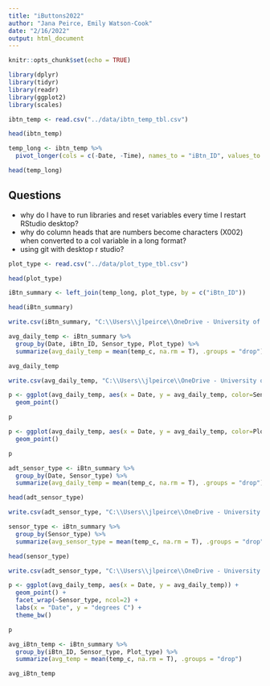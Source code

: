 ```yaml
---
title: "iButtons2022"
author: "Jana Peirce, Emily Watson-Cook"
date: "2/16/2022"
output: html_document
---
```


```r
knitr::opts_chunk$set(echo = TRUE)
```

```r
library(dplyr)
library(tidyr)
library(readr)
library(ggplot2)
library(scales)
```

```r
ibtn_temp <- read.csv("../data/ibtn_temp_tbl.csv")

head(ibtn_temp)
```

```r
temp_long <- ibtn_temp %>% 
  pivot_longer(cols = c(-Date, -Time), names_to = "iBtn_ID", values_to = "temp_c")

head(temp_long)
```

## Questions
- why do I have to run libraries and reset variables every time I restart RStudio desktop?
- why do column heads that are numbers become characters (X002) when converted to a col variable in a long format?
- using git with desktop r studio?

```r
plot_type <- read.csv("../data/plot_type_tbl.csv")

head(plot_type)
```

```r
iBtn_summary <- left_join(temp_long, plot_type, by = c("iBtn_ID"))

head(iBtn_summary)
```

```r
write.csv(iBtn_summary, "C:\\Users\\jlpeirce\\OneDrive - University of Alaska\\R for UAF AGC\\nna-irps\\iButtons\\data\\iBtn_summary.csv", row.names = FALSE)
```

```r
avg_daily_temp <- iBtn_summary %>%
  group_by(Date, iBtn_ID, Sensor_type, Plot_type) %>% 
  summarize(avg_daily_temp = mean(temp_c, na.rm = T), .groups = "drop")

avg_daily_temp
```

```r
write.csv(avg_daily_temp, "C:\\Users\\jlpeirce\\OneDrive - University of Alaska\\R for UAF AGC\\nna-irps\\iButtons\\data\\iBtn_adt_all.csv", row.names = FALSE)
```

```r
p <- ggplot(avg_daily_temp, aes(x = Date, y = avg_daily_temp, color=Sensor_type)) +
  geom_point()

p
```

```r
p <- ggplot(avg_daily_temp, aes(x = Date, y = avg_daily_temp, color=Plot_type)) +
  geom_point() 

p
```
```r
adt_sensor_type <- iBtn_summary %>% 
  group_by(Date, Sensor_type) %>% 
  summarize(avg_daily_temp = mean(temp_c, na.rm = T), .groups = "drop")

head(adt_sensor_type)

write.csv(adt_sensor_type, "C:\\Users\\jlpeirce\\OneDrive - University of Alaska\\R for UAF AGC\\nna-irps\\iButtons\\data\\adt_sensor_type.csv", row.names = FALSE)
```

```r
sensor_type <- iBtn_summary %>% 
  group_by(Sensor_type) %>% 
  summarize(avg_sensor_type = mean(temp_c, na.rm = T), .groups = "drop")

head(sensor_type)

write.csv(adt_sensor_type, "C:\\Users\\jlpeirce\\OneDrive - University of Alaska\\R for UAF AGC\\iButtons\\data\\sensor_type.csv", row.names = FALSE)
```

```r
p <- ggplot(avg_daily_temp, aes(x = Date, y = avg_daily_temp)) +
  geom_point() +
  facet_wrap(~Sensor_type, ncol=2) +
  labs(x = "Date", y = "degrees C") +
  theme_bw()

p
```

```r
avg_iBtn_temp <- iBtn_summary %>%
  group_by(iBtn_ID, Sensor_type, Plot_type) %>% 
  summarize(avg_temp = mean(temp_c, na.rm = T), .groups = "drop")

avg_iBtn_temp
```